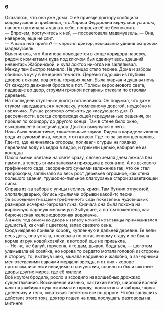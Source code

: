 ### 6 {-}

Оказалось, что она уже дома. О её приезде доктору сообщила мадемуазель и прибавила, что Лариса Федоровна вернулась усталою, наспех поужинала и ушла к себе, попросив её не беспокоить.<br/> — Впрочем, постучитесь к ней, — посоветовала мадемуазель. — Она, наверное, еще не спит.<br/> — А как к ней пройти? — спросил доктор, несказанно удивив вопросом мадемуазель.<br/> Выяснилось, что Антипова помещается в конце коридора наверху, рядом с комнатами, куда под ключом был сдвинут весь здешний инвентарь Жабринской, и куда доктор никогда не заглядывал.<br/> Между тем быстро темнело. На улицах стало теснее. Дома и заборы сбились в кучу в вечерней темноте. Деревья подошли из глубины дворов к окнам, под огонь горящих ламп. Была жаркая и душная ночь. От каждого движения бросало в пот. Полосы керосинового света, падавшие во двор, струями грязной испарины стекали по стволам деревьев.<br/> На последней ступеньке доктор остановился. Он подумал, что даже стуком наведываться к человеку, утомленному дорогой, неудобно и навязчиво. Лучше разговор отложить до следующего дня. В рассеянности, всегда сопровождающей передуманные решения, он прошел по коридору до другого конца. Там в стене было окно, выходившее в соседний двор. Доктор высунулся в него.<br/> Ночь была полна тихих, таинственных звуков. Рядом в коридоре капала вода из рукомойника, мерно, с оттяжкою. Где-то за окном шептались. Где-то, где начинались огороды, поливали огурцы на грядках, переливая воду из ведра в ведро, и гремели цепью, набирая её из колодца.<br/> Пахло всеми цветами на свете сразу, словно земля днем лежала без памяти, а теперь этими запахами приходила в сознание. А из векового графининого сада, засоренного сучьями валежника так, что он стал непроходим, заплывало во весь рост деревьев огромное, как стена большого здания, трущобно-пыльное благоуханье старой зацветающей липы.<br/> Справа из-за забора с улицы неслись крики. Там буянил отпускной, хлопали дверью, бились крыльями обрывки какой-то песни.<br/> За вороньими гнездами графининого сада показалась чудовищных размеров исчерна-багровая луна. Сначала она была похожа на кирпичную паровую мельницу в Зыбушине, а потом пожелтела, как бирючевская железнодорожная водокачка.<br/> А внизу под окном во дворе к запаху ночной красавицы примешивался душистый, как чай с цветком, запах свежего сена.<br/> Сюда недавно привели корову, купленную в дальней деревне. Ее вели весь день, она устала, тосковала по оставленному стаду и не брала корма из рук новой хозяйки, к которой еще не привыкла.<br/> — Но-но, не балуй, тпрусеня, я те дам, дьявол, бодаться, — шопотом уламывала её хозяйка, но корова то сердито мотала головой из стороны в сторону, то, вытянув шею, мычала надрывно и жалобно, а за черными мелюзеевскими сараями мерцали звезды, и от них к корове протягивались нити невидимого сочувствия, словно то были скотные дворы других миров, где её жалели.<br/> Всё кругом бродило, росло и всходило на волшебных дрожжах существования. Восхищение жизнью, как тихий ветер, широкой волной шло не разбирая куда по земле и городу, через стены и заборы, через древесину и тело, охватывая трепетом все по дороге. Чтобы заглушить действие этого тока, доктор пошел на плац послушать разговоры на митинге.

